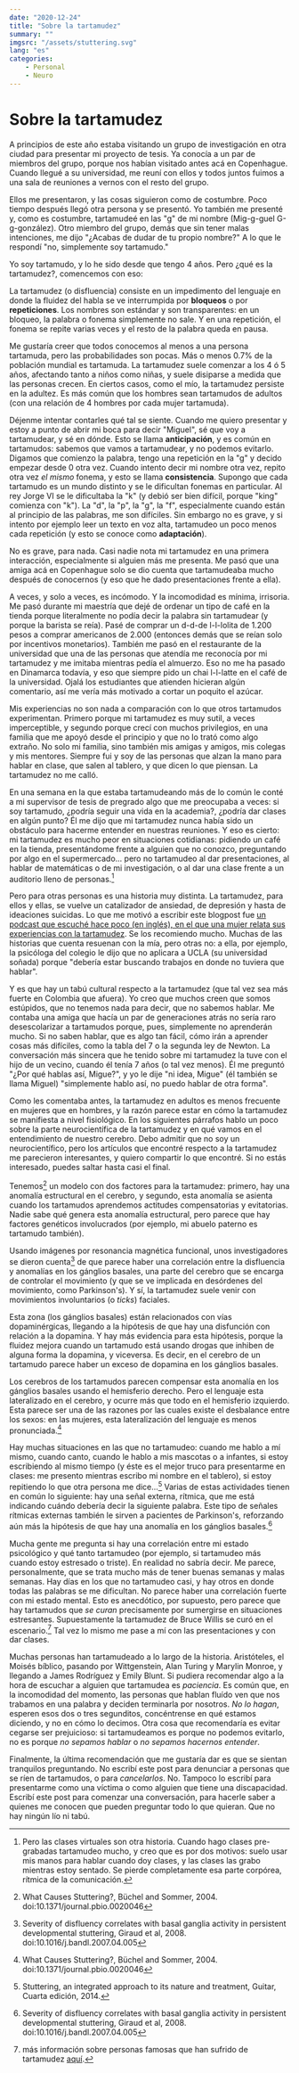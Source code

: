 ```yaml
---
date: "2020-12-24"
title: "Sobre la tartamudez"
summary: ""
imgsrc: "/assets/stuttering.svg"
lang: "es"
categories:
    - Personal
    - Neuro
---
```

# Sobre la tartamudez

A principios de este año estaba visitando un grupo de investigación en otra ciudad para presentar mi proyecto de tesis. Ya conocía a un par de miembros del grupo, porque nos habían visitado antes acá en Copenhague. Cuando llegué a su universidad, me reuní con ellos y todos juntos fuimos a una sala de reuniones a vernos con el resto del grupo.

Ellos me presentaron, y las cosas siguieron como de costumbre. Poco tiempo después llegó otra persona y se presentó. Yo también me presenté y, como es costumbre, tartamudeé en las "g" de mi nombre (Mig-g-guel G-g-gonzález). Otro miembro del grupo, demás que sin tener malas intenciones, me dijo "¿Acabas de dudar de tu propio nombre?" A lo que le respondí "no, simplemente soy tartamudo."

Yo soy tartamudo, y lo he sido desde que tengo 4 años. Pero ¿qué es la tartamudez?, comencemos con eso:

La tartamudez (o disfluencia) consiste en un impedimento del lenguaje en donde la fluidez del habla se ve interrumpida por **bloqueos** o por **repeticiones**. Los nombres son estándar y son transparentes: en un bloqueo, la palabra o fonema simplemente no sale. Y en una repetición, el fonema se repite varias veces y el resto de la palabra queda en pausa. 

Me gustaría creer que todos conocemos al menos a una persona tartamuda, pero las probabilidades son pocas. Más o menos 0.7% de la población mundial es tartamuda. La tartamudez suele comenzar a los 4 ó 5 años, afectando tanto a niños como niñas, y suele disiparse a medida que las personas crecen. En ciertos casos, como el mío, la tartamudez persiste en la adultez. Es más común que los hombres sean tartamudos de adultos (con una relación de 4 hombres por cada mujer tartamuda).

Déjenme intentar contarles qué tal se siente. Cuando me quiero presentar y estoy a punto de abrir mi boca para decir "Miguel", sé que voy a tartamudear, y sé en dónde. Esto se llama **anticipación**, y es común en tartamudos: sabemos que vamos a tartamudear, y no podemos evitarlo. Digamos que comienzo la palabra, tengo una repetición en la "g" y decido empezar desde 0 otra vez. Cuando intento decir mi nombre otra vez, repito otra vez *el mismo* fonema, y esto se llama **consistencia**. Supongo que cada tartamudo es un mundo distinto y se le dificultan fonemas en particular. Al rey Jorge VI se le dificultaba la "k" (y debió ser bien difícil, porque "king" comienza con "k"). La "d", la "p", la "g", la "f", especialmente cuando están al principio de las palabras, me son difíciles. Sin embargo no es grave, y si intento por ejemplo leer un texto en voz alta, tartamudeo un poco menos cada repetición (y esto se conoce como **adaptación**).

No es grave, para nada. Casi nadie nota mi tartamudez en una primera interacción, especialmente si alguien más me presenta. Me pasó que una amiga acá en Copenhague solo se dio cuenta que tartamudeaba mucho después de conocernos (y eso que he dado presentaciones frente a ella).

A veces, y solo a veces, es incómodo. Y la incomodidad es mínima, irrisoria. Me pasó durante mi maestría que dejé de ordenar un tipo de café en la tienda porque literalmente no podía decir la palabra sin tartamudear (y porque la barista se reía). Pasé de comprar un d-d-de l-l-lolita de 1.200 pesos a comprar americanos de 2.000 (entonces demás que se reían solo por incentivos monetarios). También me pasó en el restaurante de la universidad que una de las personas que atendía me reconocía por mi tartamudez y me imitaba mientras pedía el almuerzo. Eso no me ha pasado en Dinamarca todavía, y eso que siempre pido un chai l-l-latte en el café de la universidad. Ojalá los estudiantes que atienden hicieran algún comentario, así me vería más motivado a cortar un poquito el azúcar.

Mis experiencias no son nada a comparación con lo que otros tartamudos experimentan. Primero porque mi tartamudez es muy sutil, a veces imperceptible, y segundo porque crecí con muchos privilegios, en una familia que me apoyó desde el principio y que no lo trató como algo extraño. No solo mi familia, sino también mis amigas y amigos, mis colegas y mis mentores. Siempre fui y soy de las personas que alzan la mano para hablar en clase, que salen al tablero, y que dicen lo que piensan. La tartamudez no me calló.

En una semana en la que estaba tartamudeando más de lo común le conté a mi supervisor de tesis de pregrado algo que me preocupaba a veces: si soy tartamudo, ¿podría seguir una vida en la academia?, ¿podría dar clases en algún punto? Él me dijo que mi tartamudez nunca había sido un obstáculo para hacerme entender en nuestras reuniones. Y eso es cierto: mi tartamudez es mucho peor en situaciones cotidianas: pidiendo un café en la tienda, presentándome frente a alguien que no conozco, preguntando por algo en el supermercado... pero no tartamudeo al dar presentaciones, al hablar de matemáticas o de mi investigación, o al dar una clase frente a un auditorio lleno de personas.[^1]

Pero para otras personas es una historia muy distinta. La tartamudez, para ellos y ellas, se vuelve un catalizador de ansiedad, de depresión y hasta de ideaciones suicidas. Lo que me motivó a escribir este blogpost fue [un podcast que escuché hace poco (en inglés), en el que una mujer relata sus experiencias con la tartamudez](https://open.spotify.com/episode/2u2AOeftqHtJ0HgcrJuD3N?si=7BQIeda2RUmLWNHprxkkZA). Se los recomiendo mucho. Muchas de las historias que cuenta resuenan con la mía, pero otras no: a ella, por ejemplo, la psicóloga del colegio le dijo que no aplicara a UCLA (su universidad soñada) porque "debería estar buscando trabajos en donde no tuviera que hablar".

Y es que hay un tabú cultural respecto a la tartamudez (que tal vez sea más fuerte en Colombia que afuera). Yo creo que muchos creen que somos estúpidos, que no tenemos nada para decir, que no sabemos hablar. Me contaba una amiga que hacía un par de generaciones atrás no sería raro desescolarizar a tartamudos porque, pues, simplemente no aprenderán mucho. Si no saben hablar, que es algo tan fácil, cómo irán a aprender cosas más difíciles, como la tabla del 7 o la segunda ley de Newton. La conversación más sincera que he tenido sobre mi tartamudez la tuve con el hijo de un vecino, cuando él tenía 7 años (o tal vez menos). Él me preguntó "¿Por qué hablas así, Migue?", y yo le dije "ni idea, Migue" (él también se llama Miguel) "simplemente hablo así, no puedo hablar de otra forma".

Como les comentaba antes, la tartamudez en adultos es menos frecuente en mujeres que en hombres, y la razón parece estar en cómo la tartamudez se manifiesta a nivel fisiológico. En los siguientes párrafos hablo un poco sobre la parte neurocientífica de la tartamudez y en qué vamos en el entendimiento de nuestro cerebro. Debo admitir que no soy un neurocientífico, pero los artículos que encontré respecto a la tartamudez me parecieron interesantes, y quiero compartir lo que encontré. Si no estás interesado, puedes saltar hasta casi el final.

Tenemos[^2] un modelo con dos factores para la tartamudez: primero, hay una anomalía estructural en el cerebro, y segundo, esta anomalía se asienta cuando los tartamudos aprendemos actitudes compensatorias y evitatorias. Nadie sabe qué genera esta anomalía estructural, pero parece que hay factores genéticos involucrados (por ejemplo, mi abuelo paterno es tartamudo también).

Usando imágenes por resonancia magnética funcional, unos investigadores se dieron cuenta[^3] de que parece haber una correlación entre la disfluencia y anomalías en los gánglios basales, una parte del cerebro que se encarga de controlar el movimiento (y que se ve implicada en desórdenes del movimiento, como Parkinson's). Y sí, la tartamudez suele venir con movimientos involuntarios (o _ticks_) faciales.

Esta zona (los gánglios basales) están relacionados con vías dopaminérgicas, llegando a la hipótesis de que hay una disfunción con relación a la dopamina. Y hay más evidencia para esta hipótesis, porque la fluidez mejora cuando un tartamudo está usando drogas que inhiben de alguna forma la dopamina, y viceversa. Es decir, en el cerebro de un tartamudo parece haber un exceso de dopamina en los gánglios basales.

Los cerebros de los tartamudos parecen compensar esta anomalía en los gánglios basales usando el hemisferio derecho. Pero el lenguaje esta lateralizado en el cerebro, y ocurre más que todo en el hemisferio izquierdo. Esta parece ser una de las razones por las cuales existe el desbalance entre los sexos: en las mujeres, esta lateralización del lenguaje es menos pronunciada.[^2]

Hay muchas situaciones en las que no tartamudeo: cuando me hablo a mí mismo, cuando canto, cuando le hablo a mis mascotas o a infantes, si estoy escribiendo al mismo tiempo (y éste es el mejor truco para presentarme en clases: me presento mientras escribo mi nombre en el tablero), si estoy repitiendo lo que otra persona me dice...[^4] Varias de estas actividades tienen en común lo siguiente: hay una señal externa, rítmica, que me está indicando cuándo debería decir la siguiente palabra. Este tipo de señales rítmicas externas también le sirven a pacientes de Parkinson's, reforzando aún más la hipótesis de que hay una anomalía en los gánglios basales.[^3] 

Mucha gente me pregunta si hay una correlación entre mi estado psicológico y qué tanto tartamudeo (por ejemplo, si tartamudeo más cuando estoy estresado o triste). En realidad no sabría decir. Me parece, personalmente, que se trata mucho más de tener buenas semanas y malas semanas. Hay días en los que no tartamudeo casi, y hay otros en donde todas las palabras se me dificultan. No parece haber una correlación fuerte con mi estado mental. Esto es anecdótico, por supuesto, pero parece que hay tartamudos que _se curan_ precisamente por sumergirse en situaciones estresantes. Supuestamente la tartamudez de Bruce Willis se curó en el escenario.[^5] Tal vez lo mismo me pase a mí con las presentaciones y con dar clases.

Muchas personas han tartamudeado a lo largo de la historia. Aristóteles, el Moisés bíblico, pasando por Wittgenstein, Alan Turing y Marylin Monroe, y llegando a James Rodríguez y Emily Blunt. Si pudiera recomendar algo a la hora de escuchar a alguien que tartamudea es _paciencia_. Es común que, en la incomodidad del momento, las personas que hablan fluído ven que nos trabamos en una palabra y deciden terminarla por nosotros. _No lo hagan_, esperen esos dos o tres segunditos, concéntrense en qué estamos diciendo, y no en cómo lo decimos. Otra cosa que recomendaría es evitar cegarse ser prejuicioso: si tartamudeamos es porque no podemos evitarlo, no es porque _no sepamos hablar_ o _no sepamos hacernos entender_.

Finalmente, la última recomendación que me gustaría dar es que se sientan tranquilos preguntando. No escribí este post para denunciar a personas que se ríen de tartamudos, o para _cancelarlos_. No. Tampoco lo escribí para presentarme como una víctima o como alguien que tiene una discapacidad. Escribí este post para comenzar una conversación, para hacerle saber a quienes me conocen que pueden preguntar todo lo que quieran. Que no hay ningún lío ni tabú.

[^1]: Pero las clases virtuales son otra historia. Cuando hago clases pre-grabadas tartamudeo mucho, y creo que es por dos motivos: suelo usar mis manos para hablar cuando doy clases, y las clases las grabo mientras estoy sentado. Se pierde completamente esa parte corpórea, rítmica de la comunicación.
[^3]: Severity of disfluency correlates with basal ganglia activity in persistent developmental stuttering, Giraud et al, 2008.  doi:10.1016/j.bandl.2007.04.005
[^2]: What Causes Stuttering?, Büchel and Sommer, 2004. doi:10.1371/journal.pbio.0020046
[^4]: Stuttering, an integrated approach to its nature and treatment, Guitar, Cuarta edición, 2014.
[^5]: más información sobre personas famosas que han sufrido de tartamudez [aquí](https://www.businessinsider.com/stuttering-celebrities-famous-people-2019-11?r=US&IR=T#actor-bruce-willis-had-a-childhood-stutter-that-made-him-take-up-to-three-minutes-to-say-a-single-sentence-he-said-he-was-bullied-for-it-in-a-speech-to-the-american-institute-he-said-its-easy-to-get-frustrated-with-a-child-who-stutters-but-believe-me-the-one-who-stutters-is-much-more-frustrated-be-patient-always-listen-offer-encouragement-give-positive-reinforcement-always-9).